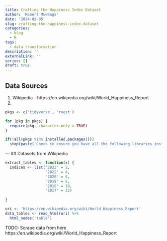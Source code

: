 ```yaml
---
title: Crafting the Happiness Index Dataset
author: 'Robert Muwanga'
date: '2024-02-05'
slug: crafting-the-happiness-index-dataset
categories:
  - blog
  - R
tags:
  - data transformation
description: ''
externalLink: ''
series: []
draft: true
---
```


## Data Sources

1. Wikipedia - https://en.wikipedia.org/wiki/World_Happiness_Report
2. 

```r
pkgs <- c('tidyverse', 'rvest')

for (pkg in pkgs) {
  require(pkg, character.only = TRUE)
}

if(!all(pkgs %in% installed.packages()))
  stop(paste('Check to ensure you have all the following libraries installed: ', pkgs, sep = ','))

```

--- ## Datasets from Wikipedia
```r
extract_tables <- function(x) {
  indices <- list('2023' = 2, 
                  '2022' = 4, 
                  '2020' = 6, 
                  '2019' = 8,
                  '2018' = 10,
                  '2017' = 12)
  
}

```


```r

uri <- 'https://en.wikipedia.org/wiki/World_Happiness_Report'
data_tables <- read_html(uri) %>%
  html_nodes('table')

```

TODO: Scrape data from here https://en.wikipedia.org/wiki/World_Happiness_Report